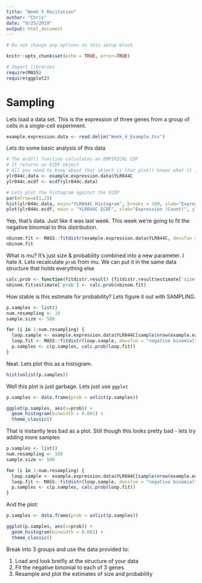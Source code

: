 ```yaml
---
title: "Week 5 Recitation"
author: "Chris"
date: "9/25/2019"
output: html_document
---
```


```r
# Do not change any options in this setup block

knitr::opts_chunk$set(echo = TRUE, error=TRUE)

# Import libraries
require(MASS)
require(ggplot2)
```

# Sampling

Lets load a data set. This is the expression of three genes from a group of cells in a single-cell experiment.

```r
example.expression.data <- read.delim("Week_4_Example.tsv")
```

Lets do some basic analysis of this data

```r
# The ecdf() function calculates an EMPIRICAL CDF
# It returns an ECDF object
# All you need to know about that object is that plot() knows what it is and will handle it fine
ylr044c.data <- example.expression.data$YLR044C
ylr044c.ecdf <- ecdf(ylr044c.data)

# Lets plot the histogram against the ECDF
par(mfrow=c(1,2))
hist(ylr044c.data, main="YLR044C Histogram", breaks = 100, xlab="Expression (Count)")
plot(ylr044c.ecdf, main = "YLR044C ECDF", xlab="Expression (Count)", ylab="Probability")
```

Yep, that's data. Just like it was last week. This week we're going to fit the negative binomial to this distribution.

```r
nbinom.fit <- MASS::fitdistr(example.expression.data$YLR044C, densfun = "negative binomial")
nbinom.fit
```

What is mu? It's just size & probability combined into a new parameter. I hate it. Lets recalculate `prob` from mu. We can put it in the same data structure that holds everything else

```r
calc.prob <- function(fitdistr.result) {fitdistr.result$estimate['size']/(fitdistr.result$estimate['size']+fitdistr.result$estimate['mu'])}
nbinom.fit$estimate['prob'] <- calc.prob(nbinom.fit)
```

How stable is this estimate for probability? Lets figure it out with SAMPLING.

```r

p.samples <- list()
num.resampling <- 10
sample.size <- 500

for (i in 1:num.resampling) {
  loop.sample <- example.expression.data$YLR044C[sample(nrow(example.expression.data), replace=T)]
  loop.fit <- MASS::fitdistr(loop.sample, densfun = "negative binomial")
  p.samples <- c(p.samples, calc.prob(loop.fit))
}

```

Neat. Lets plot this as a histogram.

```r

hist(unlist(p.samples))

```

Well this plot is just garbage. Lets just use `ggplot`

```r

p.samples <- data.frame(prob = unlist(p.samples))

ggplot(p.samples, aes(x=prob)) +
  geom_histogram(binwidth = 0.001) +
  theme_classic()

```

That is instantly less bad as a plot. Still though this looks pretty bad - lets try adding more samples

```r
p.samples <- list()
num.resampling <- 100
sample.size <- 500

for (i in 1:num.resampling) {
  loop.sample <- example.expression.data$YLR044C[sample(nrow(example.expression.data), replace=T)]
  loop.fit <- MASS::fitdistr(loop.sample, densfun = "negative binomial")
  p.samples <- c(p.samples, calc.prob(loop.fit))
}


```

And the plot:

```r

p.samples <- data.frame(prob = unlist(p.samples))

ggplot(p.samples, aes(x=prob)) +
  geom_histogram(binwidth = 0.001) +
  theme_classic()

```

Break into 3 groups and use the data provided to:

1. Load and look breifly at the structure of your data
2. Fit the negative binomial to each of 3 genes
3. Resample and plot the estimates of size and probability